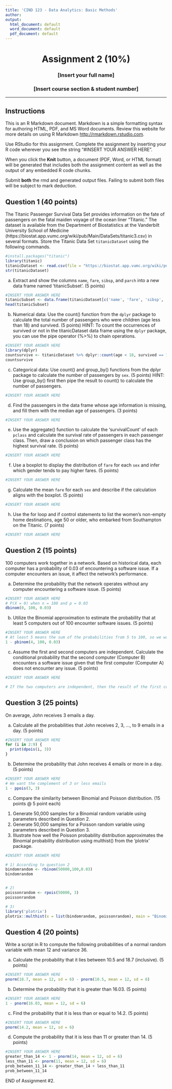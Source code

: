 ```yaml
---
title: 'CIND 123 - Data Analytics: Basic Methods'
author: 
output:
  html_document: default
  word_document: default
  pdf_document: default
---
```

<center> <h1> Assignment 2 (10%) </h1> </center>
<center> <h3> [Insert your full name] </h3> </center>
<center> <h3> [Insert course section & student number] </h3> </center>
---

## Instructions


This is an R Markdown document. Markdown is a simple formatting syntax for authoring HTML, PDF, and MS Word documents. Review this website for more details on using R Markdown <http://rmarkdown.rstudio.com>.

Use RStudio for this assignment. Complete the assignment by inserting your R code wherever you see the string "#INSERT YOUR ANSWER HERE".

When you click the **Knit** button, a document (PDF, Word, or HTML format) will be generated that includes both the assignment content as well as the output of any embedded R code chunks.

Submit **both**  the rmd and generated output files. Failing to submit both files will be subject to mark deduction.

## Question 1 (40 points)

The Titanic Passenger Survival Data Set provides information on the fate of passengers on the fatal maiden voyage of the ocean liner "Titanic." The dataset is available from the Department of Biostatistics at the Vanderbilt University School of Medicine (https://biostat.app.vumc.org/wiki/pub/Main/DataSets/titanic3.csv) in several formats. Store the Titanic Data Set `titanicDataset` using the following commands. 


```r
#install.packages("titanic")
library(titanic)
titanicDataset <- read.csv(file = "https://biostat.app.vumc.org/wiki/pub/Main/DataSets/titanic3.csv", stringsAsFactors = F)
str(titanicDataset)
```

a) Extract and show the columns `name`, `fare`, `sibsp`, and `parch` into a new data frame named 'titanicSubset'. (5 points)

```r
#INSERT YOUR ANSWER HERE
titanicSubset <- data.frame(titanicDataset[c('name', 'fare', 'sibsp', 'parch')])
head(titanicSubset)
```


b) Numerical data: Use the count() function from the `dplyr` package to calculate the total number of passengers who were children (age less than 18) and survived. (5 points)
HINT: To count the occurrences of survived or not in the titanicDataset data frame using the `dplyr` package, you can use the pipe operator (%>%) to chain operations. 
```r
#INSERT YOUR ANSWER HERE
library(dplyr)
countsurvive <- titanicDataset %>% dplyr::count(age < 18, survived == 1, name = "survived_under") %>% sum(survived_under)
countsurvive
```


c) Categorical data: Use count() and group_by() functions from the dplyr package to calculate the number of passengers by `sex`. (5 points)
HINT: Use group_by() first then pipe the result to count() to calculate the number of passengers. 
```r
#INSERT YOUR ANSWER HERE

```

d) Find the passengers in the data frame whose age information is missing, and fill them with the median age of passengers. (3 points)

```r
#INSERT YOUR ANSWER HERE
```

e) Use the aggregate() function to calculate the 'survivalCount' of each `pclass` and calculate the survival rate of passengers in each passenger class. Then, draw a conclusion on which passenger class has the highest survival rate. (5 points)


```r
#INSERT YOUR ANSWER HERE

```


f) Use a boxplot to display the distribution of `fare` for each `sex` and infer which gender tends to pay higher fares. (5 points)
```r
#INSERT YOUR ANSWER HERE
```


g) Calculate the mean `fare` for each `sex` and describe if the calculation aligns with the boxplot. (5 points)
```r
#INSERT YOUR ANSWER HERE

```


h) Use the for loop and if control statements to list the women's non-empty home destinations, age 50 or older, who embarked from Southampton on the Titanic. (7 points)
```r
#INSERT YOUR ANSWER HERE

```



## Question 2 (15 points)

100 computers work together in a network. Based on historical data, each computer has a probability of 0.03 of encountering a software issue. If a computer encounters an issue, it affect the network's performance.

a) Determine the probability that the network operates without any computer encountering a software issue. (5 points)
```r
#INSERT YOUR ANSWER HERE
# P(X = 0) when n = 100 and p = 0.03
dbinom(0, 100, 0.03)
```

b) Utilize the Binomial approximation to estimate the probability that at least 5 computers out of 100 encounter software issues. (5 points)
```r
#INSERT YOUR ANSWER HERE
# At least 5 means the sum of the probabilities from 5 to 100, so we want to use the complement instead
1 - pbinom(4, 100, 0.03)

```

c) Assume the first and second computers are independent. Calculate the conditional probability that the second computer (Computer B) encounters a software issue given that the first computer (Computer A) does not encounter any issue. (5 points)
```r
#INSERT YOUR ANSWER HERE

# If the two computers are independent, then the result of the first computer has no bearing on the second computer. Therefore, the probability that the second computer encounters a software issue is 0.03, same as the first, third, and so on computers.
```



## Question 3 (25 points)

On average, John receives 3 emails a day.

a) Calculate all the probabilities that John receives 2, 3, ..., to 9 emails in a day. (5 points)
```r
#INSERT YOUR ANSWER HERE
for (i in 2:9) {
  print(dpois(i, 3))
}
```


b) Determine the probability that John receives 4 emails or more in a day. (5 points)
```r
#INSERT YOUR ANSWER HERE
# We want the complement of 3 or less emails
1 - ppois(3, 3)
```


c) Compare the similarity between Binomial and Poisson distribution. (15 points @ 5 point each)
1) Generate 50,000 samples for a Binomial random variable using parameters described in Question 2.
2) Generate 50,000 samples for a Poisson random variable using parameters described in Question 3.
3) Illustrate how well the Poisson probability distribution approximates the Binomial probability distribution using multhist() from the 'plotrix' package.
```r
#INSERT YOUR ANSWER HERE

# 1) According to question 2
bindomrandom <- rbinom(50000,100,0.03)
bindomrandom


# 2)
poissonrandom <- rpois(50000, 3)
poissonrandom

# 3)
library('plotrix')
plotrix::multhist(x = list(bindomrandom, poissonrandom), main = "Binomial vs Poisson", ylab = "Frequency", xlab = "Values")
```



## Question 4 (20 points)

Write a script in R to compute the following probabilities of a normal random variable with mean 12 and variance 36.

a) Calculate the probability that it lies between 10.5 and 18.7 (inclusive). (5 points)
```r
#INSERT YOUR ANSWER HERE
pnorm(18.7, mean = 12, sd = 6) - pnorm(10.5, mean = 12, sd = 6)
```


b) Determine the probability that it is greater than 16.03. (5 points)
```r
#INSERT YOUR ANSWER HERE
1 - pnorm(16.03, mean = 12, sd = 6)
```


c) Find the probability that it is less than or equal to 14.2. (5 points)
```r
#INSERT YOUR ANSWER HERE
pnorm(14.2, mean = 12, sd = 6)
```


d) Compute the probability that it is less than 11 or greater than 14. (5 points)
```r
#INSERT YOUR ANSWER HERE
greater_than_14 <- 1 - pnorm(14, mean = 12, sd = 6)
less_than_11 <- pnorm(11, mean = 12, sd = 6)
prob_between_11_14 <- greater_than_14 + less_than_11
prob_between_11_14
```


END of Assignment #2.